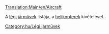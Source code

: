 [[Translation:Main/en/Aircraft]]

A [[Main/hu/Légi járművek|légi járművek]] listája, a [[Category/hu/Helikopterek|helikopterek]] kivételével.

[[Category:hu/Légi járművek]]
